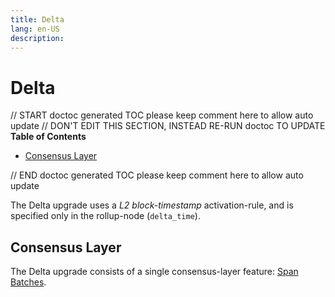 ```yaml
---
title: Delta
lang: en-US
description:
---
```


# Delta

// START doctoc generated TOC please keep comment here to allow auto update
// DON'T EDIT THIS SECTION, INSTEAD RE-RUN doctoc TO UPDATE
**Table of Contents**

- [Consensus Layer](#consensus-layer)

// END doctoc generated TOC please keep comment here to allow auto update

The Delta upgrade uses a _L2 block-timestamp_ activation-rule, and is specified only in the rollup-node (`delta_time`).

## Consensus Layer

[span-batches]: ./span-batches.md

The Delta upgrade consists of a single consensus-layer feature: [Span Batches][span-batches].
